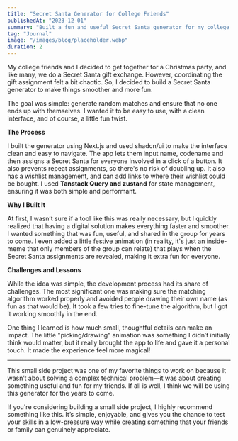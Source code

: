 ```yaml
---
title: "Secret Santa Generator for College Friends"
publishedAt: "2023-12-01"
summary: "Built a fun and useful Secret Santa generator for my college friends."
tag: "Journal"
image: "/images/blog/placeholder.webp"
duration: 2
---
```


My college friends and I decided to get together for a Christmas party, and like many, we do a Secret Santa gift exchange. However, coordinating the gift assignment felt a bit chaotic. So, I decided to build a Secret Santa generator to make things smoother and more fun.

The goal was simple: generate random matches and ensure that no one ends up with themselves. I wanted it to be easy to use, with a clean interface, and of course, a little fun twist.

**The Process**

I built the generator using Next.js and used shadcn/ui to make the interface clean and easy to navigate. The app lets them input name, codename and then assigns a Secret Santa for everyone involved in a click of a button. It also prevents repeat assignments, so there's no risk of doubling up. It also has a wishlist management, and can add links to where their wishlist could be bought. I used **Tanstack Query and zustand** for state management, ensuring it was both simple and performant.

**Why I Built It**

At first, I wasn’t sure if a tool like this was really necessary, but I quickly realized that having a digital solution makes everything faster and smoother. I wanted something that was fun, useful, and shared in the group for years to come. I even added a little festive animation (in reality, it's just an inside-meme that only members of the group can relate) that plays when the Secret Santa assignments are revealed, making it extra fun for everyone.

**Challenges and Lessons**

While the idea was simple, the development process had its share of challenges. The most significant one was making sure the matching algorithm worked properly and avoided people drawing their own name (as fun as that would be). It took a few tries to fine-tune the algorithm, but I got it working smoothly in the end.

One thing I learned is how much small, thoughtful details can make an impact. The little "picking/drawing" animation was something I didn’t initially think would matter, but it really brought the app to life and gave it a personal touch. It made the experience feel more magical!

---

This small side project was one of my favorite things to work on because it wasn’t about solving a complex technical problem—it was about creating something useful and fun for my friends. If all is well, I think we will be using this generator for the years to come.

If you're considering building a small side project, I highly recommend something like this. It’s simple, enjoyable, and gives you the chance to test your skills in a low-pressure way while creating something that your friends or family can genuinely appreciate.
